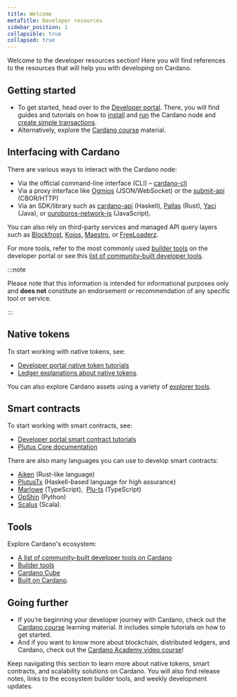 ```yaml
---
title: Welcome
metaTitle: Developer resources
sidebar_position: 1
collapsible: true
collapsed: true
---
```


Welcome to the developer resources section! Here you will find references to the
resources that will help you with developing on Cardano.

## Getting started

- To get started, head over to the
  [Developer portal](https://developers.cardano.org/). There, you will find
  guides and tutorials on how to
  [install](https://developers.cardano.org/docs/get-started/cardano-node/installing-cardano-node)
  and [run](https://developers.cardano.org/docs/get-started/cardano-node/running-cardano) the
  Cardano node and
  [create simple transactions](https://developers.cardano.org/docs/get-started/create-simple-transaction).
- Alternatively, explore the
  [Cardano course](https://cardano-course.gitbook.io/cardano-course) material.

## Interfacing with Cardano

There are various ways to interact with the Cardano node:

- Via the official command-line interface (CLI) –
  [cardano-cli](https://github.com/IntersectMBO/cardano-cli)
- Via a proxy interface like [Ogmios](https://ogmios.dev/) (JSON/WebSocket) or
  the
  [submit-api](https://github.com/IntersectMBO/cardano-node/tree/master/cardano-submit-api)
  (CBOR/HTTP)
- Via an SDK/library such as
  [cardano-api](https://github.com/IntersectMBO/cardano-api) (Haskell),
  [Pallas](https://github.com/txpipe/pallas) (Rust),
  [Yaci](https://github.com/bloxbean/yaci) (Java), or
  [ouroboros-network-js](https://github.com/StricaHQ/ouroboros-network-js)
  (JavaScript).

You can also rely on third-party services and managed API query layers such as
[Blockfrost](https://blockfrost.io/), [Koios,](https://www.koios.rest/)
[Maestro](https://www.gomaestro.org/), or
[FreeLoaderz](https://freeloaderz.gitbook.io/freeloaderz-docs/).

For more tools, refer to the most commonly used
[builder tools](https://developers.cardano.org/tools) on the developer portal or
see this
[list of community-built developer tools](https://www.essentialcardano.io/article/a-list-of-community-built-developer-tools-on-cardano).

:::note

Please note that this information is intended for informational purposes only
and **does not** constitute an endorsement or recommendation of any specific
tool or service.

:::

## Native tokens

To start working with native tokens, see:

- [Developer portal native token tutorials](https://developers.cardano.org/docs/native-tokens/)
- [Ledger explanations about native tokens](https://cardano-ledger.readthedocs.io/en/latest/explanations/index.html).

You can also explore Cardano assets using a variety of [explorer tools](/about-cardano/new-to-cardano/cardano-tracking-tools#exploring-assets).


## Smart contracts

To start working with smart contracts, see:

- [Developer portal smart contract tutorials](https://developers.cardano.org/docs/smart-contracts/)
- [Plutus Core documentation](https://plutus.readthedocs.io/en/latest/index.html)

There are also many languages you can use to develop smart contracts:

- [Aiken](https://github.com/aiken-lang/aiken) (Rust-like language)
- [PlutusTx](https://github.com/IntersectMBO/plutus/tree/master/plutus-tx) (Haskell-based language for high assurance)
- [Marlowe](https://github.com/input-output-hk/marlowe-cardano) (TypeScript),  [Plu-ts](https://github.com/HarmonicLabs/plu-ts) (TypeScript)
- [OpShin](https://github.com/OpShin/opshin) (Python)
- [Scalus](https://github.com/nau/scalus) (Scala).

## Tools

Explore Cardano's ecosystem:

- [A list of community-built developer tools on Cardano](https://www.essentialcardano.io/article/a-list-of-community-built-developer-tools-on-cardano)
- [Builder tools](https://developers.cardano.org/tools/)
- [Cardano Cube](https://www.cardanocube.com/cardano-ecosystem-interactive-map)
- [Built on Cardano](https://builtoncardano.com/).

## Going further

- If you’re beginning your developer journey with Cardano, check out
  the [Cardano course](https://cardano-course.gitbook.io/cardano-course/)
  learning material. It includes simple tutorials on how to get started.
- And if you want to know more about blockchain, distributed ledgers, and
  Cardano, check out the
  [Cardano Academy video course](https://learn.academy.cardanofoundation.org/landing)!

Keep navigating this section to learn more about native tokens, smart contracts,
and scalability solutions on Cardano. You will also find release notes, links
to the ecosystem builder tools, and weekly development updates.
